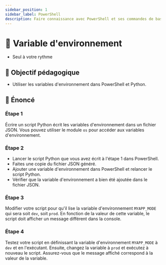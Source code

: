 ```yaml
---
sidebar_position: 1
sidebar_label: PowerShell
description: Faire connaissance avec PowerShell et ses commandes de base.
---
```



# 🐚 Variable d'environnement

- Seul à votre rythme

## 🎯 Objectif pédagogique

- Utiliser les variables d'environnement dans PowerShell et Python.

## 📜 Énoncé


### Étape 1

Écrire un script Python écrit les variables d'environnement
dans un fichier JSON. Vous pouvez utiliser le module `os` pour accéder aux
variables d'environnement.

### Étape 2

- Lancer le script Python que vous avez écrit à l'étape 1 dans PowerShell.
- Faites une copie du fichier JSON généré.
- Ajouter une variable d'environnement dans PowerShell et relancer le script Python.
- Vérifier que la variable d'environnement a bien été ajoutée dans le fichier JSON.

### Étape 3

Modifier votre script pour qu'il lise la variable d'environnement `MYAPP_MODE`
qui sera soit `dev`, soit `prod`. En fonction de la valeur de cette variable,
le script doit afficher un message différent dans la console.

### Étape 4

Testez votre script en définissant la variable d'environnement `MYAPP_MODE` à
`dev` et en l'exécutant. Ensuite, changez la variable à `prod` et exécutez à
nouveau le script. Assurez-vous que le message affiché correspond à la valeur
de la variable.